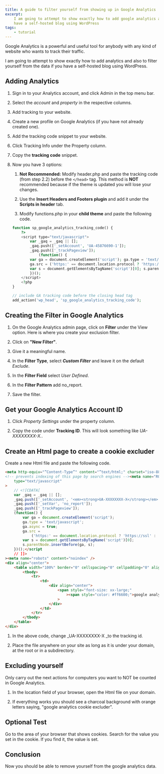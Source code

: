 ```yaml
---
title: A guide to filter yourself from showing up in Google Analytics
excerpt:
    I am going to attempt to show exactly how to add google analytics and  also to filter yourself from the data if you
    have a self-hosted blog using WordPress
tags:
    - tutorial
---
```


Google Analytics is a powerful and useful tool for anybody with any kind of website who wants to track their traffic.

I am going to attempt to show exactly how to add analytics and also to filter yourself from the data if you have a
self-hosted blog using WordPress.

## Adding Analytics

1. Sign in to your Analytics account, and click Admin in the top menu bar.

2. Select the _account_ and _property_ in the respective columns.

3. Add tracking to your website.

4. Create a new profile on Google Analytics (if you have not already created one).

5. Add the tracking code snippet to your website.

6. Click Tracking Info under the Property column.

7. Copy the **tracking code** snippet.

8. Now you have 3 options:

    1. **Not Recommended:** Modify header.php and paste the tracking code (from step 2.2) before the `</head>` tag. This
       method is **NOT** recommended because if the theme is updated you will lose your changes.

    2. Use the **Insert Headers and Footers plugin** and add it under the **Scripts in header** tab.

    3. Modify functions.php in your **child theme** and paste the following code.

    ```php
    function sp_google_analytics_tracking_code() {
        ?>
        <script type="text/javascript">
            var _gaq = _gaq || [];
            _gaq.push(['_setAccount', 'UA-45876690-1']);
            _gaq.push(['_trackPageview']);
                (function() {
            var ga = document.createElement('script'); ga.type = 'text/javascript'; ga.async = true;
            ga.src = ('https:' == document.location.protocol ? 'https://ssl' : 'http://www') + '.google-analytics.com/ga.js';
            var s = document.getElementsByTagName('script')[0]; s.parentNode.insertBefore(ga, s);
            })();
        </script>
        <?php
    }

    // include GA tracking code before the closing head tag
    add_action('wp_head', 'sp_google_analytics_tracking_code');
    ```

## Creating the Filter in Google Analytics

1. On the Google Analytics admin page, click on **Filter** under the View option. Here is where you create your
   exclusion filter.

2. Click on **"New Filter"**.

3. Give it a meaningful name.

4. In the **Filter Type**, select **_Custom Filter_** and leave it on the default _Exclude_.

5. In the **Filter Field** select _User Defined_.

6. In the **Filter Pattern** add no_report.

7. Save the filter.

## Get your Google Analytics Account ID

1. Click _Property Settings_ under the property column.

2. Copy the code under **Tracking ID**. This will look something like _UA-XXXXXXXX-X._.

## Create an Html page to create a cookie excluder

Create a new Html file and paste the following code.

```html
<meta http-equiv="”Content-Type”" content="”text/html;" charset="iso-8859-1?" />google analytics cookie excluder
<!-- prevents indexing of this page by search engines --><meta name="ROBOTS" content="NOINDEX,NOFOLLOW" /><script
    type="text/javascript"
>
    // <![CDATA[
    var _gaq = _gaq || [];
    _gaq.push(['_setAccount', '<em><strong>UA-XXXXXXXX-X</strong></em>']);
    _gaq.push(['_setVar', 'no_report']);
    _gaq.push(['_trackPageview']);
    (function() {
        var ga = document.createElement('script');
        ga.type = 'text/javascript';
        ga.async = true;
        ga.src =
            ('https:' == document.location.protocol ? 'https://ssl' : 'http://www') + '.google-analytics.com/ga.js';
        var s = document.getElementsByTagName('script')[0];
        s.parentNode.insertBefore(ga, s);
    })();</script
    // ]]>
><meta name="robots" content="noindex" />
<div align="center">
    <table width="100%" border="0" cellspacing="0" cellpadding="0" align="center">
        <tbody>
            <tr>
                <td>
                    <div align="center">
                        <span style="font-size: xx-large;"
                            ><span style="color: #ff6600;">google analytics cookie excluder</span></span
                        >
                    </div>
                </td>
            </tr>
        </tbody>
    </table>
</div>
```

1. In the above code, change \_UA-XXXXXXXX-X \_to the tracking id.

2. Place the file anywhere on your site as long as it is under your domain, at the root or in a subdirectory.

## Excluding yourself

Only carry out the next actions for computers you want to NOT be counted in Google Analytics.

1. In the location field of your browser, open the Html file on your domain.

2. If everything works you should see a charcoal background with orange letters saying, "google analytics cookie
   excluder".

## Optional Test

Go to the area of your browser that shows cookies. Search for the value you set in the cookie. If you find it, the value
is set.

## Conclusion

Now you should be able to remove yourself from the google analytics data.
